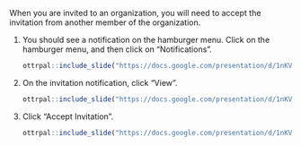 
When you are invited to an organization, you will need to accept the invitation from another member of the organization.

1. You should see a notification on the hamburger menu. Click on the hamburger menu, and then click on "Notifications". 

    ```r
ottrpal::include_slide("https://docs.google.com/presentation/d/1nKVYtTsawTHSxMun69U3GO9xT_xSQsJjTEabEb1qAuU/edit#slide=id.g1b1ea0f5d51_0_58")
    ```
    
1. On the invitation notification, click "View".

    ```r
ottrpal::include_slide("https://docs.google.com/presentation/d/1nKVYtTsawTHSxMun69U3GO9xT_xSQsJjTEabEb1qAuU/edit#slide=id.g1b1ea0f5d51_0_75")
    ```

1. Click "Accept Invitation".

    ```r
ottrpal::include_slide("https://docs.google.com/presentation/d/1nKVYtTsawTHSxMun69U3GO9xT_xSQsJjTEabEb1qAuU/edit#slide=id.g1b1ea0f5d51_0_82")
    ```
    
